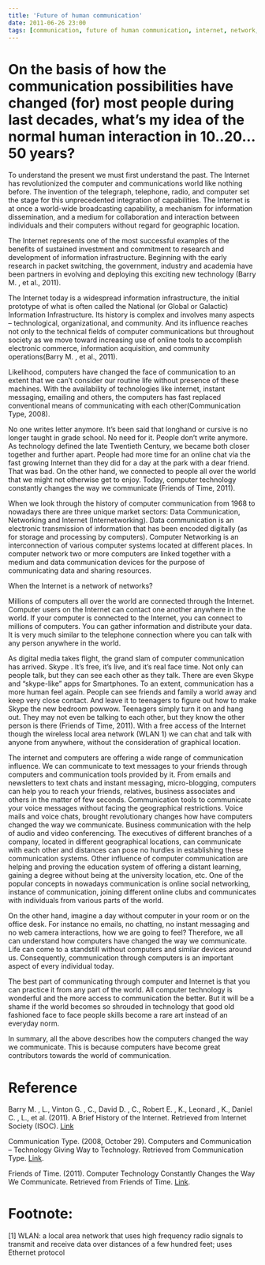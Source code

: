 ```yaml
---
title: 'Future of human communication'
date: 2011-06-26 23:00
tags: [communication, future of human communication, internet, network, networking, online]
---
```


# On the basis of how the communication possibilities have changed (for) most people during last decades, what’s my idea of the normal human interaction in 10..20…50 years?

To understand the present we must first understand the past. The
Internet has revolutionized the computer and communications world like
nothing before. The invention of the telegraph, telephone, radio, and
computer set the stage for this unprecedented integration of
capabilities. The Internet is at once a world-wide broadcasting
capability, a mechanism for information dissemination, and a medium for
collaboration and interaction between individuals and their computers
without regard for geographic location.

The Internet represents one of the most successful examples of the
benefits of sustained investment and commitment to research and
development of information infrastructure. Beginning with the early
research in packet switching, the government, industry and academia have
been partners in evolving and deploying this exciting new technology
(Barry M. , et al., 2011).

The Internet today is a widespread information infrastructure, the
initial prototype of what is often called the National (or Global or
Galactic) Information Infrastructure. Its history is complex and
involves many aspects – technological, organizational, and community.
And its influence reaches not only to the technical fields of computer
communications but throughout society as we move toward increasing use
of online tools to accomplish electronic commerce, information
acquisition, and community operations(Barry M. , et al., 2011).

Likelihood, computers have changed the face of communication to an
extent that we can’t consider our routine life without presence of these
machines. With the availability of technologies like internet, instant
messaging, emailing and others, the computers has fast replaced
conventional means of communicating with each other(Communication Type,
2008).

No one writes letter anymore. It’s been said that longhand or cursive is
no longer taught in grade school. No need for it. People don’t write
anymore. As technology defined the late Twentieth Century, we became
both closer together and further apart. People had more time for an
online chat via the fast growing Internet than they did for a day at the
park with a dear friend. That was bad. On the other hand, we connected
to people all over the world that we might not otherwise get to enjoy.
Today, computer technology constantly changes the way we communicate
(Friends of Time, 2011).

When we look through the history of computer communication from 1968 to
nowadays there are three unique market sectors: Data Communication,
Networking and Internet (Internetworking). Data communication is an
electronic transmission of information that has been encoded digitally
(as for storage and processing by computers). Computer Networking is an
interconnection of various computer systems located at different places.
In computer network two or more computers are linked together with a
medium and data communication devices for the purpose of communicating
data and sharing resources.

When the Internet is a network of networks?

Millions of computers all over the world are connected through the
Internet. Computer users on the Internet can contact one another
anywhere in the world. If your computer is connected to the Internet,
you can connect to millions of computers. You can gather information and
distribute your data. It is very much similar to the telephone
connection where you can talk with any person anywhere in the world.

As digital media takes flight, the grand slam of computer communication
has arrived. Skype . It’s free, it’s live, and it’s real face time. Not
only can people talk, but they can see each other as they talk. There
are even Skype and “skype-like” apps for Smartphones. To an extent,
communication has a more human feel again. People can see friends and
family a world away and keep very close contact. And leave it to
teenagers to figure out how to make Skype the new bedroom powwow.
Teenagers simply turn it on and hang out. They may not even be talking
to each other, but they know the other person is there (Friends of Time,
2011). With a free access of the Internet though the wireless local area
network (WLAN 1) we can chat and talk with anyone from anywhere, without
the consideration of graphical location.

The internet and computers are offering a wide range of communication
influence. We can communicate to text messages to your friends through
computers and communication tools provided by it. From emails and
newsletters to text chats and instant messaging, micro-blogging,
computers can help you to reach your friends, relatives, business
associates and others in the matter of few seconds. Communication tools
to communicate your voice messages without facing the geographical
restrictions. Voice mails and voice chats, brought revolutionary changes
how have computers changed the way we communicate. Business
communication with the help of audio and video conferencing. The
executives of different branches of a company, located in different
geographical locations, can communicate with each other and distances
can pose no hurdles in establishing these communication systems. Other
influence of computer communication are helping and proving the
education system of offering a distant learning, gaining a degree
without being at the university location, etc. One of the popular
concepts in nowadays communication is online social networking, instance
of communication, joining different online clubs and communicates with
individuals from various parts of the world.

On the other hand, imagine a day without computer in your room or on the
office desk. For instance no emails, no chatting, no instant messaging
and no web camera interactions, how we are going to feel? Therefore, we
all can understand how computers have changed the way we communicate.
Life can come to a standstill without computers and similar devices
around us. Consequently, communication through computers is an important
aspect of every individual today.

The best part of communicating through computer and Internet is that you
can practice it from any part of the world. All computer technology is
wonderful and the more access to communication the better. But it will
be a shame if the world becomes so shrouded in technology that good old
fashioned face to face people skills become a rare art instead of an
everyday norm.

In summary, all the above describes how the computers changed the way we
communicate. This is because computers have become great contributors
towards the world of communication.

# Reference

Barry M. , L., Vinton G. , C., David D. , C., Robert E. , K., Leonard ,
K., Daniel C. , L., et al. (2011). A Brief History of the Internet.
Retrieved from Internet Society (ISOC). [Link](https://www.isoc.org/internet/history/brief.shtml)

Communication Type. (2008, October 29). Computers and Communication –
Technology Giving Way to Technology. Retrieved from Communication Type. [Link](https://www.communication-type.com/computers-and-communication-%E2%80%93-technology-giving-way-to-technology/).

Friends of Time. (2011). Computer Technology Constantly Changes the Way
We Communicate. Retrieved from Friends of Time. [Link](https://friendsoftime.org/computer-technology-constantly-changes-the-way-we-communicate.html).

# Footnote:

[1] WLAN: a local area network that uses high frequency radio signals to
transmit and receive data over distances of a few hundred feet; uses
Ethernet protocol

